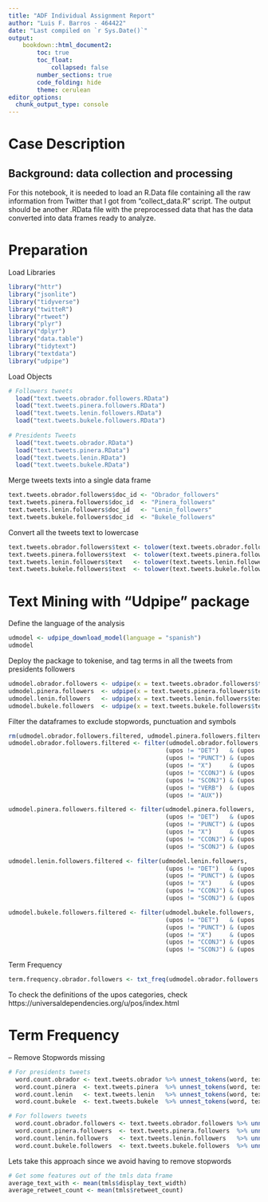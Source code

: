 ```yaml
---
title: "ADF Individual Assignment Report"
author: "Luis F. Barros - 464422"
date: "Last compiled on `r Sys.Date()`"
output: 
    bookdown::html_document2:
        toc: true
        toc_float: 
            collapsed: false
        number_sections: true
        code_folding: hide
        theme: cerulean
editor_options: 
  chunk_output_type: console
---
```

# Case Description 

## Background: data collection and processing

For this notebook, it is needed to load an R.Data file containing all the raw 
information from Twitter that I got from "collect_data.R" script. 
The output should be another .RData file with the preprocessed data that has the data converted
into data frames ready to analyze.

# Preparation 

Load Libraries 
```r
library("httr")
library("jsonlite")
library("tidyverse")
library("twitteR")
library("rtweet")
library("plyr")
library("dplyr")
library("data.table")
library("tidytext")
library("textdata")
library("udpipe")
```

Load Objects
```r
# Followers tweets
  load("text.tweets.obrador.followers.RData")
  load("text.tweets.pinera.followers.RData")
  load("text.tweets.lenin.followers.RData")
  load("text.tweets.bukele.followers.RData")
  
# Presidents Tweets
  load("text.tweets.obrador.RData")
  load("text.tweets.pinera.RData")
  load("text.tweets.lenin.RData")
  load("text.tweets.bukele.RData")
```

Merge tweets texts into a single data frame
```r
text.tweets.obrador.followers$doc_id <- "Obrador_followers"
text.tweets.pinera.followers$doc_id  <- "Pinera_followers"
text.tweets.lenin.followers$doc_id   <- "Lenin_followers"
text.tweets.bukele.followers$doc_id  <- "Bukele_followers"
```


Convert all the tweets text to lowercase
```r
text.tweets.obrador.followers$text <- tolower(text.tweets.obrador.followers$text)
text.tweets.pinera.followers$text  <- tolower(text.tweets.pinera.followers$text)
text.tweets.lenin.followers$text   <- tolower(text.tweets.lenin.followers$text)
text.tweets.bukele.followers$text  <- tolower(text.tweets.bukele.followers$text)
```


# Text Mining with "Udpipe" package

Define the language of the analysis
```r
udmodel <- udpipe_download_model(language = "spanish")
udmodel
```

Deploy the package to tokenise, and tag terms in all the tweets from presidents
followers
```r
udmodel.obrador.followers <- udpipe(x = text.tweets.obrador.followers$text, object = udmodel)
udmodel.pinera.followers  <- udpipe(x = text.tweets.pinera.followers$text, object = udmodel)
udmodel.lenin.followers   <- udpipe(x = text.tweets.lenin.followers$text, object = udmodel)
udmodel.bukele.followers  <- udpipe(x = text.tweets.bukele.followers$text, object = udmodel)
```

Filter the dataframes to exclude stopwords, punctuation and symbols
```r
rm(udmodel.obrador.followers.filtered, udmodel.pinera.followers.filtered, udmodel.lenin.followers.filtered, udmodel.bukele.followers.filtered)
udmodel.obrador.followers.filtered <- filter(udmodel.obrador.followers, 
                                            (upos != "DET")   & (upos != "SYM") &
                                            (upos != "PUNCT") & (upos != "NUM") & 
                                            (upos != "X")     & (upos != "ADP") &
                                            (upos != "CCONJ") & (upos != "PRON")&
                                            (upos != "SCONJ") & (upos != "ADV") &
                                            (upos != "VERB")  & (upos != "PART")&
                                            (upos != "AUX"))

udmodel.pinera.followers.filtered <- filter(udmodel.pinera.followers, 
                                            (upos != "DET")   & (upos != "SYM") &
                                            (upos != "PUNCT") & (upos != "NUM") & 
                                            (upos != "X")     & (upos != "ADP") &
                                            (upos != "CCONJ") & (upos != "PRON")&
                                            (upos != "SCONJ") & (upos != "ADV"))

udmodel.lenin.followers.filtered <- filter(udmodel.lenin.followers, 
                                            (upos != "DET")   & (upos != "SYM") &
                                            (upos != "PUNCT") & (upos != "NUM") & 
                                            (upos != "X")     & (upos != "ADP") &
                                            (upos != "CCONJ") & (upos != "PRON")&
                                            (upos != "SCONJ") & (upos != "ADV"))

udmodel.bukele.followers.filtered <- filter(udmodel.bukele.followers, 
                                            (upos != "DET")   & (upos != "SYM") &
                                            (upos != "PUNCT") & (upos != "NUM") & 
                                            (upos != "X")     & (upos != "ADP") &
                                            (upos != "CCONJ") & (upos != "PRON")&
                                            (upos != "SCONJ") & (upos != "ADV"))
```

Term Frequency
```r
term.frequency.obrador.followers <- txt_freq(udmodel.obrador.followers.filtered$token)
```


To check the definitions of the upos categories, check
https://universaldependencies.org/u/pos/index.html



# Term Frequency

-- Remove Stopwords missing

```r
# For presidents tweets
  word.count.obrador <- text.tweets.obrador %>% unnest_tokens(word, text)
  word.count.pinera  <- text.tweets.pinera  %>% unnest_tokens(word, text)
  word.count.lenin   <- text.tweets.lenin   %>% unnest_tokens(word, text)
  word.count.bukele  <- text.tweets.bukele  %>% unnest_tokens(word, text)
```

```r
# For followers tweets
  word.count.obrador.followers <- text.tweets.obrador.followers %>% unnest_tokens(word, text)
  word.count.pinera.followers  <- text.tweets.pinera.followers  %>% unnest_tokens(word, text)
  word.count.lenin.followers   <- text.tweets.lenin.followers   %>% unnest_tokens(word, text)
  word.count.bukele.followers  <- text.tweets.bukele.followers  %>% unnest_tokens(word, text)
```




Lets take this approach since we avoid having to remove stopwords 


```r
# Get some features out of the tmls data frame
average_text_with <- mean(tmls$display_text_width)
average_retweet_count <- mean(tmls$retweet_count)

```

